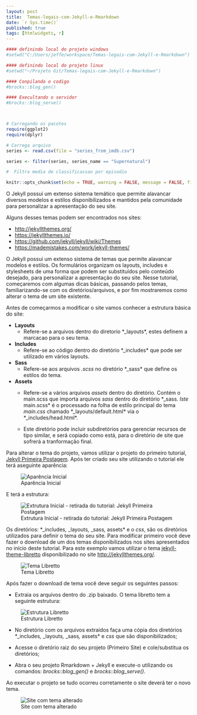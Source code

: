 ```yaml
---
layout: post
title:  Temas-legais-com-Jekyll-e-Rmarkdown
date: `r Sys.time()`
published: true
tags: [htmlwidgets, r]
---
```



```r
#### definindo local do projeto windows
#setwd("C:/Users/jeffe/workspace/Temas-legais-com-Jekyll-e-Rmarkdown")

#### definindo local do projeto linux
#setwd("~/Projeto Git/Temas-legais-com-Jekyll-e-Rmarkdown")

#### Conpilando o codigo
#brocks::blog_gen()

#### Execultando o servidor
#brocks::blog_serve()



# Carregando os pacotes
require(ggplot2)
require(dplyr)

# Carrega arquivo
series <- read.csv(file = "series_from_imdb.csv")

series <- filter(series, series_name == "Supernatural")

#  Filtra media de classificassao por episodio

```

```r
knitr::opts_chunk$set(echo = TRUE, warning = FALSE, message = FALSE, fig.align="center", fig.cap = '', screenshot.force = FALSE)
```


O Jekyll possui um extenso sistema temático que permite alavancar diversos modelos e estilos disponibilizados e mantidos pela comunidade para personalizar a apresentação do seu site. 

Alguns desses temas podem ser encontrados nos sites:

* [http://jekyllthemes.org/](http://jekyllthemes.org/)
* [https://jekyllthemes.io/](https://jekyllthemes.io/)
* [https://github.com/jekyll/jekyll/wiki/Themes](https://github.com/jekyll/jekyll/wiki/Themes)
* [https://mademistakes.com/work/jekyll-themes/](https://mademistakes.com/work/jekyll-themes/)


O Jekyll possui um extenso sistema de temas que permite alavancar modelos e estilos. Os formulários organizam os layouts, includes e stylesheets de uma forma que podem ser substituídos pelo conteúdo desejado, para personalizar a apresentação do seu site. Nesse tutorial, começaremos com algumas dicas básicas, passando pelos temas, familiarizando-se com os diretórios/arquivos, e por fim mostraremos como alterar o tema de um site existente.

Antes de começarmos a modificar o site vamos conhecer a estrutura básica do site:

* **Layouts**
  + Refere-se a arquivos dentro do diretorio *_layouts*, estes definem a marcacao para o seu tema.
  
  
* **Includes**
  + Refere-se ao código dentro do diretório *_includes* que pode ser utilizado em vários layouts.
  
  
* **Sass**
  + Refere-se aos arquivos *.scss* no diretório *_sass* que define os estilos do tema.
  
  
* **Assets**
  + Refere-se a vários arquivos *assets* dentro do diretório. Contém o main.scss que importa arquivos *sass* dentro do diretório *_sass*. Iste *main.scss* é o processado na folha de estilo principal do tema *main.css* chamado *_layouts/default.html* via o *_includes/head.html*.
  
  + Este diretório pode incluir subdiretórios para gerenciar recursos de tipo similar, e será copiado como está, para o diretório de site que sofrerá a tranformação final.
  

Para alterar o tema do projeto, vamos utilizar o projeto do primeiro tutorial, [Jekyll Primeira Postagem](https://arthurlustosa.github.io/maisumsitesobre/). Após ter criado seu site utilizando o tutorial ele terá aseguinte aparência:

![Aparência Inicial](https://s11.postimg.org/cnc81725f/aparenciabase.png)

E terá a estrutura:


![Extrutura Inicial - retirada do tutorial: Jekyll Primeira Postagem](https://s7.postimg.org/kbg69glxn/estruturabase.png)

Os diretórios: *_includes*, *_layouts*, *_sass*, *assets* e o *css*, são os diretórios utilizados para definir o tema do seu site. Para modificar primeiro você deve fazer o download de um dos temas disponibilizados nos sites apresentados no início deste tutorial. Para este exemplo vamos utilizar o tema [jekyll-theme-libretto](http://jekyllthemes.org/themes/jekyll-theme-libretto/) disponibilizado no site [http://jekyllthemes.org/](http://jekyllthemes.org/).


![Tema Libretto](https://s9.postimg.org/e4dgu9oi7/libretto.png)

Após fazer o download de tema você deve seguir os seguintes passos:

* Extraia os arquivos dentro do .zip baixado. O tema libretto tem a seguinte estrutura:

![Estrutura Libretto](https://s24.postimg.org/luo0fbdbp/estruturalibretto.png)

* No diretório com os arquivos extraídos faça uma cópia dos diretórios *_includes*, *_layouts*, *_sass*, *assets* e *css*  que são disponibilizados;


* Acesse o diretório raiz do seu projeto (Primeiro Site) e cole/substitua os diretórios;


* Abra o seu projeto Rmarkdown + Jekyll e execute-o utilizando os comandos: *brocks::blog_gen()* e  *brocks::blog_serve()*. 


Ao executar o projeto se tudo ocorreu corretamente o site deverá ter o novo tema.

![Site com tema alterado](https://s12.postimg.org/hmzir4ikt/aparencianova.png)